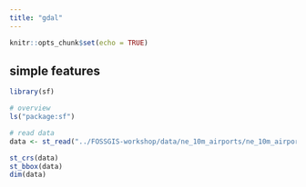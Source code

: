```yaml
---
title: "gdal"
---
```


```r
knitr::opts_chunk$set(echo = TRUE)
```

## simple features

```r
library(sf)

# overview
ls("package:sf")

# read data
data <- st_read("../FOSSGIS-workshop/data/ne_10m_airports/ne_10m_airports.shp")

st_crs(data)
st_bbox(data)
dim(data)
```
